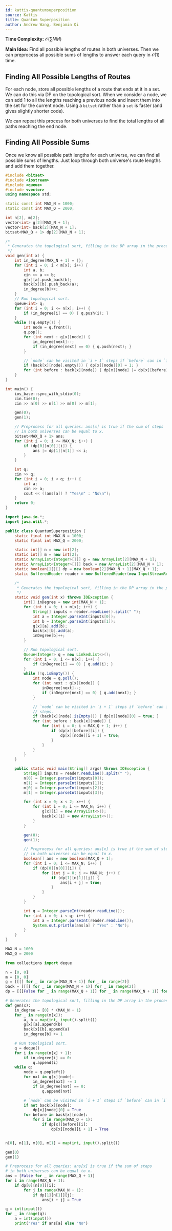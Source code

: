 ```yaml
---
id: kattis-quantumsuperposition
source: Kattis
title: Quantum Superposition
author: Andrew Wang, Benjamin Qi
---
```


**Time Complexity:** $\mathcal{O}(\sum NM)$

**Main Idea:** Find all possible lengths of routes in both universes. Then we
can preprocess all possible sums of lengths to answer each query in
$\mathcal{O}(1)$ time.

## Finding All Possible Lengths of Routes

For each node, store all possible lengths of a route that ends at it in a set.
We can do this via DP on the topological sort. When we consider a node, we can
add 1 to all the lengths reaching a previous node and insert them into the set
for the current node. Using a `bitset` rather than a `set` is faster (and gives
slightly shorter code).

We can repeat this process for both universes to find the total lengths of all
paths reaching the end node.

## Finding All Possible Sums

Once we know all possible path lengths for each universe, we can find all
possible sums of lengths. Just loop through both universe's route lengths and
add them together.

<LanguageSection>
<CPPSection>

```cpp
#include <bitset>
#include <iostream>
#include <queue>
#include <vector>
using namespace std;

static const int MAX_N = 1000;
static const int MAX_Q = 2000;

int n[2], m[2];
vector<int> g[2][MAX_N + 1];
vector<int> back[2][MAX_N + 1];
bitset<MAX_Q + 1> dp[2][MAX_N + 1];

/*
 * Generates the topological sort, filling in the DP array in the process.
 */
void gen(int x) {
	int in_degree[MAX_N + 1] = {};
	for (int i = 0; i < m[x]; i++) {
		int a, b;
		cin >> a >> b;
		g[x][a].push_back(b);
		back[x][b].push_back(a);
		in_degree[b]++;
	}
	// Run topological sort.
	queue<int> q;
	for (int i = 0; i <= n[x]; i++) {
		if (in_degree[i] == 0) { q.push(i); }
	}
	while (!q.empty()) {
		int node = q.front();
		q.pop();
		for (int next : g[x][node]) {
			in_degree[next]--;
			if (in_degree[next] == 0) { q.push(next); }
		}

		// `node` can be visited in `i + 1` steps if `before` can in `i` steps.
		if (back[x][node].empty()) { dp[x][node][0] = 1; }
		for (int before : back[x][node]) { dp[x][node] |= dp[x][before] << 1; }
	}
}

int main() {
	ios_base::sync_with_stdio(0);
	cin.tie(0);
	cin >> n[0] >> n[1] >> m[0] >> m[1];

	gen(0);
	gen(1);

	// Preprocess for all queries: ans[x] is true if the sum of steps
	// in both universes can be equal to x.
	bitset<MAX_Q + 1> ans;
	for (int i = 0; i <= MAX_N; i++) {
		if (dp[0][n[0]][i]) {
			ans |= dp[1][n[1]] << i;
		}
	}

	int q;
	cin >> q;
	for (int i = 0; i < q; i++) {
		int a;
		cin >> a;
		cout << ((ans[a]) ? "Yes\n" : "No\n");
	}
	return 0;
}
```

</CPPSection>
<JavaSection>

```java
import java.io.*;
import java.util.*;

public class QuantumSuperposition {
	static final int MAX_N = 1000;
	static final int MAX_Q = 2000;

	static int[] n = new int[2];
	static int[] m = new int[2];
	static ArrayList<Integer>[][] g = new ArrayList[2][MAX_N + 1];
	static ArrayList<Integer>[][] back = new ArrayList[2][MAX_N + 1];
	static boolean[][][] dp = new boolean[2][MAX_N + 1][MAX_Q + 1];
	static BufferedReader reader = new BufferedReader(new InputStreamReader(System.in));

	/*
	 * Generates the topological sort, filling in the DP array in the process.
	 */
	static void gen(int x) throws IOException {
		int[] inDegree = new int[MAX_N + 1];
		for (int i = 0; i < m[x]; i++) {
			String[] inputs = reader.readLine().split(" ");
			int a = Integer.parseInt(inputs[0]);
			int b = Integer.parseInt(inputs[1]);
			g[x][a].add(b);
			back[x][b].add(a);
			inDegree[b]++;
		}

		// Run topological sort.
		Queue<Integer> q = new LinkedList<>();
		for (int i = 0; i <= n[x]; i++) {
			if (inDegree[i] == 0) { q.add(i); }
		}
		while (!q.isEmpty()) {
			int node = q.poll();
			for (int next : g[x][node]) {
				inDegree[next]--;
				if (inDegree[next] == 0) { q.add(next); }
			}

			// `node` can be visited in `i + 1` steps if `before` can in `i`
			// steps.
			if (back[x][node].isEmpty()) { dp[x][node][0] = true; }
			for (int before : back[x][node]) {
				for (int i = 0; i < MAX_Q + 1; i++) {
					if (dp[x][before][i]) {
						dp[x][node][i + 1] = true;
					}
				}
			}
		}
	}

	public static void main(String[] args) throws IOException {
		String[] inputs = reader.readLine().split(" ");
		n[0] = Integer.parseInt(inputs[0]);
		n[1] = Integer.parseInt(inputs[1]);
		m[0] = Integer.parseInt(inputs[2]);
		m[1] = Integer.parseInt(inputs[3]);

		for (int x = 0; x < 2; x++) {
			for (int i = 0; i <= MAX_N; i++) {
				g[x][i] = new ArrayList<>();
				back[x][i] = new ArrayList<>();
			}
		}

		gen(0);
		gen(1);

		// Preprocess for all queries: ans[x] is true if the sum of steps
		// in both universes can be equal to x.
		boolean[] ans = new boolean[MAX_Q + 1];
		for (int i = 0; i <= MAX_N; i++) {
			if (dp[0][n[0]][i]) {
				for (int j = 0; j <= MAX_N; j++) {
					if (dp[1][n[1]][j]) {
						ans[i + j] = true;
					}
				}
			}
		}

		int q = Integer.parseInt(reader.readLine());
		for (int i = 0; i < q; i++) {
			int a = Integer.parseInt(reader.readLine());
			System.out.println(ans[a] ? "Yes" : "No");
		}
	}
}
```

</JavaSection>
<PySection>

```py
MAX_N = 1000
MAX_Q = 2000

from collections import deque

n = [0, 0]
m = [0, 0]
g = [[[] for _ in range(MAX_N + 1)] for _ in range(2)]
back = [[[] for _ in range(MAX_N + 1)] for _ in range(2)]
dp = [[[False for _ in range(MAX_Q + 1)] for _ in range(MAX_N + 1)] for _ in range(2)]

# Generates the topological sort, filling in the DP array in the process.
def gen(x):
	in_degree = [0] * (MAX_N + 1)
	for _ in range(m[x]):
		a, b = map(int, input().split())
		g[x][a].append(b)
		back[x][b].append(a)
		in_degree[b] += 1

	# Run topological sort.
	q = deque()
	for i in range(n[x] + 1):
		if in_degree[i] == 0:
			q.append(i)
	while q:
		node = q.popleft()
		for nxt in g[x][node]:
			in_degree[nxt] -= 1
			if in_degree[nxt] == 0:
				q.append(nxt)

		# `node` can be visited in `i + 1` steps if `before` can in `i` steps.
		if not back[x][node]:
			dp[x][node][0] = True
		for before in back[x][node]:
			for i in range(MAX_Q + 1):
				if dp[x][before][i]:
					dp[x][node][i + 1] = True


n[0], n[1], m[0], m[1] = map(int, input().split())

gen(0)
gen(1)

# Preprocess for all queries: ans[x] is true if the sum of steps
# in both universes can be equal to x.
ans = [False for _ in range(MAX_Q + 1)]
for i in range(MAX_N + 1):
	if dp[0][n[0]][i]:
		for j in range(MAX_N + 1):
			if dp[1][n[1]][j]:
				ans[i + j] = True

q = int(input())
for _ in range(q):
	a = int(input())
	print("Yes" if ans[a] else "No")
```

</PySection>
</LanguageSection>
